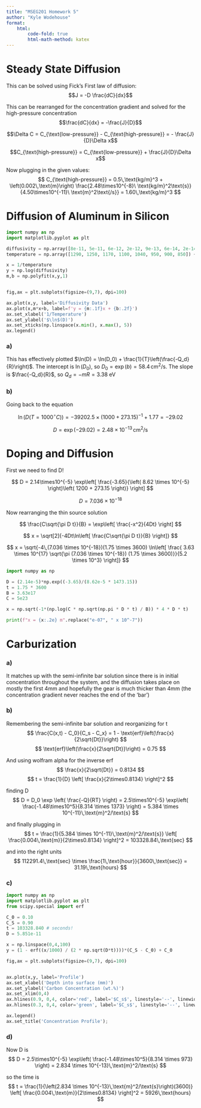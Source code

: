 ```yaml
---
title: "MSEG201 Homework 5"
author: "Kyle Wodehouse"
format: 
    html:
        code-fold: true
        html-math-method: katex
---
```


# Steady State Diffusion

This can be solved using Fick's First law of diffusion:
$$J = -D \frac{dC}{dx}$$

This can be rearranged for the concentration gradient and solved for the high-pressure concentration
$$\frac{dC}{dx} = -\frac{J}{D}$$

$$\Delta C = C_{\text{low-pressure}} - C_{\text{high-pressure}} = - \frac{J}{D}\Delta x$$

$$C_{\text{high-pressure}} = C_{\text{low-pressure}} + \frac{J}{D}\Delta x$$


Now plugging in the given values:
$$ C_{\text{high-pressure}} = 0.5\,\text{kg/m}^3 + \left(0.002\,\text{m}\right) \frac{2.48\times10^{-8}\ \text{kg/m}^2\text{s}}{4.50\times10^{-11}\ \text{m}^2\text{/s}} = 1.60\,\text{kg/m}^3 $$

# Diffusion of Aluminum in Silicon

```python
import numpy as np
import matplotlib.pyplot as plt

diffusivity = np.array([8e-11, 5e-11, 6e-12, 2e-12, 9e-13, 6e-14, 2e-14, 4e-15])
temperature = np.array([1290, 1250, 1170, 1100, 1040, 950, 900, 850]) + 273.15

x = 1/temperature
y = np.log(diffusivity)
m,b = np.polyfit(x,y,1)


fig,ax = plt.subplots(figsize=(9,7), dpi=100)

ax.plot(x,y, label='Diffusivity Data')
ax.plot(x,m*x+b, label=f'y = {m:.1f}x + {b:.2f}')
ax.set_xlabel('1/Temperature')
ax.set_ylabel('$\ln$(D)')
ax.set_xticks(np.linspace(x.min(), x.max(), 5))
ax.legend()
```

### a)
This has effectively plotted $\ln(D) = \ln(D_0) + \frac{1}{T}\left(\frac{-Q_d}{R}\right)$. The intercept is $\ln(D_0)$, so $D_0 = \exp(b) = 58.4\, \text{cm}^2/\text{s}$. The slope is $\frac{-Q_d}{R}$, so $Q_d = -mR = 3.38$ eV

### b)

Going back to the equation

$$ \ln(D(T=1000^{\circ}C)) = -39202.5 \times (1000 + 273.15)^{-1} + 1.77 = -29.02$$

$$ D = \exp(-29.02) = 2.48\times10^{-13} \, \text{cm}^2/\text{s}$$

# Doping and Diffusion

First we need to find D!

$$
D = 2.14\times10^{-5} \exp\left[ \frac{-3.65}{\left( 8.62 \times 10^{-5} \right)\left( 1200 + 273.15 \right)} \right]
$$

$$
D = 7.036  \times 10^{-18}
$$

Now rearranging the thin source solution

$$
\frac{C\sqrt{\pi D t}}{B} = \exp\left[ \frac{-x^2}{4Dt} \right]
$$

$$
x =  \sqrt[2]{-4Dt\ln\left[ \frac{C\sqrt{\pi D t}}{B} \right]}
$$

$$
x = \sqrt{-4\,(7.036  \times 10^{-18})(1.75 \times 3600) \ln\left[ \frac{ 3.63 \times 10^{17} \sqrt{\pi (7.036  \times 10^{-18}) (1.75 \times 3600)}}{5.2 \times 10^3} \right]}
$$

```python
import numpy as np

D = (2.14e-5)*np.exp((-3.65)/(8.62e-5 * 1473.15))
t = 1.75 * 3600
B = 3.63e17
C = 5e23

x = np.sqrt(-1*(np.log(C * np.sqrt(np.pi * D * t) / B)) * 4 * D * t)

print(f"x = {x:.2e} m".replace("e-07", " x 10^-7"))
```


# Carburization

### a) 
It matches up with the semi-infinite bar solution since there is in initial concentration throughout the system, and the diffusion takes place on mostly the first 4mm and hopefully the gear is much thicker than 4mm (the concentration gradient never reaches the end of the 'bar')

### b)
Remembering the semi-infinite bar solution and reorganizing for t
$$
    \frac{C(x,t) - C_0}{C_s - C_x} = 1 - \text{erf}\left(\frac{x}{2\sqrt{Dt}}\right)
$$
$$
    \text{erf}\left(\frac{x}{2\sqrt{Dt}}\right) = 0.75
$$

And using wolfram alpha for the inverse erf
$$
    \frac{x}{2\sqrt{Dt}} = 0.8134
$$
$$
t = \frac{1}{D} \left[ \frac{x}{2\times0.8134} \right]^2
$$

finding D 
$$
D = D_0 \exp \left( \frac{-Q}{RT} \right) = 2.5\times10^{-5} \exp\left( \frac{-1.48\times10^5}{8.314 \times 1373} \right) = 5.384 \times 10^{-11}\,\text{m}^2/\text{s}
$$

and finally plugging in 
$$
    t = \frac{1}{5.384 \times 10^{-11}\,\text{m}^2/\text{s}} \left[ \frac{0.004\,\text{m}}{2\times0.8134} \right]^2 = 103328.84\,\text{sec}
$$

and into the right units
$$
112291.4\,\text{sec} \times \frac{1\,\text{hour}}{3600\,\text{sec}} = 31.19\,\text{hours}
$$

### c)

```python
import numpy as np
import matplotlib.pyplot as plt
from scipy.special import erf

C_0 = 0.10
C_S = 0.90
t = 103328.840 # seconds!
D = 5.851e-11

x = np.linspace(0,4,100)
y = (1 - erf((x/1000) / (2 * np.sqrt(D*t))))*(C_S - C_0) + C_0

fig,ax = plt.subplots(figsize=(9,7), dpi=100)


ax.plot(x,y, label='Profile')
ax.set_xlabel('Depth into surface (mm)')
ax.set_ylabel('Carbon Concentration (wt.%)')
ax.set_xlim(0,4)
ax.hlines(0.9, 0,4, color='red', label='$C_s$', linestyle='--', linewidth=0.6)
ax.hlines(0.3, 0,4, color='green', label='$C_s$', linestyle='--', linewidth=0.6)

ax.legend()
ax.set_title('Concentration Profile');
```


### d)
Now D is 
$$
D = 2.5\times10^{-5} \exp\left( \frac{-1.48\times10^5}{8.314 \times 973} \right) = 2.834 \times 10^{-13}\,\text{m}^2/\text{s}
$$

so the time is
$$
    t = \frac{1}{\left(2.834 \times 10^{-13}\,\text{m}^2/\text{s}\right)(3600)} \left[ \frac{0.004\,\text{m}}{2\times0.8134} \right]^2 =  5926\,\text{hours}
$$

<!-- 

```python
import numpy as np
import matplotlib.pyplot as plt
from scipy.special import erf

C_0 = 0.10
C_S = 0.90
t = 5928.8 * 3600
D = 2.834e-13

x = np.linspace(0,4,100)
y = (1 - erf((x/1000) / (2 * np.sqrt(D*t))))*(C_S - C_0) + C_0

fig,ax = plt.subplots(figsize=(9,7), dpi=100)


ax.plot(x,y, label='Temperature Profile')
ax.set_xlabel('Depth into surface (mm)')
ax.set_ylabel('Carbon Concentration (wt.%)')
ax.set_xlim(0,4)
ax.hlines(0.9, 0,4, color='red', label='$C_s$', linestyle='--', linewidth=0.6)
ax.hlines(0.3, 0,4, color='green', label='$C_s$', linestyle='--', linewidth=0.6)

ax.legend()
ax.set_title('Temperature Profile')
``` -->
